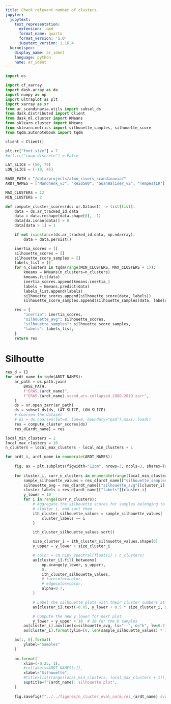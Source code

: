 ```yaml
---
title: Check relevant number of clusters.
jupyter:
  jupytext:
    text_representation:
      extension: .qmd
      format_name: quarto
      format_version: '1.0'
      jupytext_version: 1.16.4
  kernelspec:
    display_name: ar_ident
    language: python
    name: ar_ident
---
```


```python
import os

import cf_xarray
import dask.array as da
import numpy as np
import ultraplot as plt
import xarray as xr
from ar_scandinavia.utils import subsel_ds
from dask.distributed import Client
from dask_ml.cluster import KMeans
from sklearn.cluster import KMeans
from sklearn.metrics import silhouette_samples, silhouette_score
from tqdm.autonotebook import tqdm
```

```python
client = Client()
```

```python
plt.rc["font.size"] = 7
#plt.rc["cmap.discrete"] = False
```

```python
LAT_SLICE = (50, 74)
LON_SLICE = (-10, 45)
```

```python
BASE_PATH = "/data/projects/atmo_rivers_scandinavia/"
ARDT_NAMES = ["Mundhenk_v3", "Reid500", "GuanWaliser_v2", "TempestLR"]

MAX_CLUSTERS = 12
MIN_CLUSTERS = 2
```

```python
def compute_cluster_scores(ds: xr.Dataset) -> list[list]:
    data = ds.ar_tracked_id.data
    data = data.reshape(data.shape[0], -1)
    data[da.isnan(data)] = 0
    data[data > 1] = 1

    if not isinstance(ds.ar_tracked_id.data, np.ndarray):
        data = data.persist()

    inertia_scores = []
    silhouette_scores = []
    silhouette_score_samples = []
    labels_list = []
    for n_clusters in tqdm(range(MIN_CLUSTERS, MAX_CLUSTERS + 1)):
        kmeans = KMeans(n_clusters=n_clusters)
        kmeans.fit(data)
        inertia_scores.append(kmeans.inertia_)
        labels = kmeans.predict(data)
        labels_list.append(labels)
        silhouette_scores.append(silhouette_score(data, labels))
        silhouette_score_samples.append(silhouette_samples(data, labels))

    res = {
        "inertia": inertia_scores,
        "silhouette_avg": silhouette_scores,
        "silhouette_samples": silhouette_score_samples,
        "labels": labels_list,
    }
    return res
```

# Silhoutte

```python
res_d = {}
for ardt_name in tqdm(ARDT_NAMES):
    ar_path = os.path.join(
        BASE_PATH,
        f"ERA5.{ardt_name}",
        f"ERA5.{ardt_name}.scand_ars.collapsed.1980-2019.zarr",
    )
    ds = xr.open_zarr(ar_path)
    ds = subsel_ds(ds, LAT_SLICE, LON_SLICE)
    # Coarsen the dataset
    # ds = ds.coarsen(lat=8, lon=8, boundary="pad").max().load()
    res = compute_cluster_scores(ds)
    res_d[ardt_name] = res
```

```python
local_min_clusters = 2
local_max_clusters = 10
n_clusters = local_max_clusters - local_min_clusters + 1

for ardt_i, ardt_name in enumerate(ARDT_NAMES):
    
    fig, ax = plt.subplots(figwidth="12cm", nrows=3, ncols=3, sharex=True, sharey=True)
    
    for cluster_i, curr_n_clusters in enumerate(range(local_min_clusters, local_max_clusters + 1)):
        sample_silhouette_values = res_d[ardt_name]["silhouette_samples"][cluster_i]
        silhouette_avg = res_d[ardt_name]["silhouette_avg"][cluster_i]
        cluster_labels = res_d[ardt_name]["labels"][cluster_i]
        y_lower = 10
        for i in range(curr_n_clusters):
            # Aggregate the silhouette scores for samples belonging to
            # cluster i, and sort them
            ith_cluster_silhouette_values = sample_silhouette_values[
                cluster_labels == i
            ]

            ith_cluster_silhouette_values.sort()

            size_cluster_i = ith_cluster_silhouette_values.shape[0]
            y_upper = y_lower + size_cluster_i

            # color = cm.nipy_spectral(float(i) / n_clusters)
            ax[cluster_i].fill_betweenx(
                np.arange(y_lower, y_upper),
                0,
                ith_cluster_silhouette_values,
                # facecolor=color,
                # edgecolor=color,
                alpha=0.7,
            )

            # Label the silhouette plots with their cluster numbers at the middle
            ax[cluster_i].text(-0.05, y_lower + 0.5 * size_cluster_i, str(i))

            # Compute the new y_lower for next plot
            y_lower = y_upper + 10  # 10 for the 0 samples
        ax[cluster_i].axvline(x=silhouette_avg, ls="--", c="k", lw=0.7)
        ax[cluster_i].format(ylim=[0, len(sample_silhouette_values) * 1.1])

    ax[:, 0].format(
        ylabel="Samples"
    )
    
    ax.format(
        xlim=(-0.25, 1),
        #collabels=ARDT_NAMES[:1],
        xlabel="Silhouette",
        #title=list(range(local_min_clusters, local_max_clusters + 1)),
        suptitle=f"{ardt_name}: silhouette plot",
    )
    
    fig.savefig(f"../../figures/n_cluster_eval_norm_res_{ardt_name}.svg")
```
